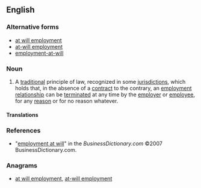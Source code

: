 ==English==
{{wikipedia|at-will employment}}

===Alternative forms===
* [[at will employment]]
* [[at-will employment]]
* [[employment-at-will]]

===Noun===
{{en-noun|head=[[employment]] [[at will]]|-}}

# {{context|legal|lang=en}} A [[traditional]] principle of law, recognized in some [[jurisdiction]]s, which holds that, in the absence of a [[contract]] to the contrary, an [[employment]] [[relationship]] can be [[terminate]]d at any time by the [[employer]] or [[employee]], for any [[reason]] or for no reason whatever.

====Translations====
{{trans-top|traditional principle of law}}
{{trans-mid}}
{{trans-bottom}}

===References===
*"[http://www.businessdictionary.com/definition/employment-at-will.html employment at will]" in the ''BusinessDictionary.com'' ©2007 BusinessDictionary.com.

===Anagrams===
* [[at will employment#English|at will employment]], [[at-will employment#English|at-will employment]]